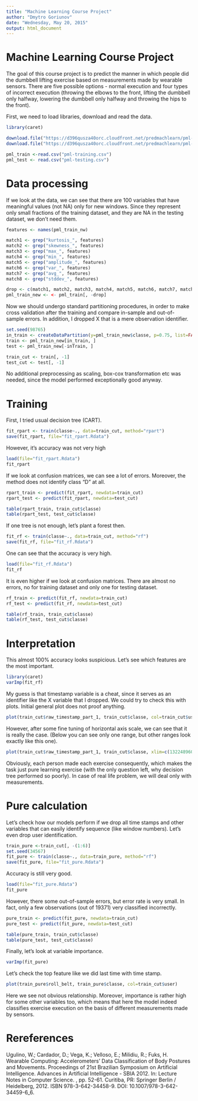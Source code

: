 ```yaml
---
title: "Machine Learning Course Project"
author: "Dmytro Goriunov"
date: "Wednesday, May 20, 2015"
output: html_document
---
```


Machine Learning Course Project
===============================

The goal of this course project is to predict the manner in which people did the dumbbell lifting exercise based on measurements made by wearable sensors. There are five possible options - normal execution and four types of incorrect execution (throwing the elbows to the front, lifting the dumbbell only halfway, lowering the dumbbell only halfway and throwing the hips to the front).

First, we need to load libraries, download and read the data.

```r
library(caret)

download.file("https://d396qusza40orc.cloudfront.net/predmachlearn/pml-training.csv", "pml-training.csv")
download.file("https://d396qusza40orc.cloudfront.net/predmachlearn/pml-testing.csv", "pml-testing.csv")

pml_train <-read.csv("pml-training.csv")
pml_test <- read.csv("pml-testing.csv")
```

Data processing
===============

If we look at the data, we can see that there are 100 variables that have meaningful values (not NA) only for new windows. Since they represent only small fractions of the training dataset, and they are NA in the testing dataset, we don't need them.

```r
features <- names(pml_train_nw)

match1 <- grep("kurtosis_", features)
match2 <- grep("skewness_", features)
match3 <- grep("max_", features)
match4 <- grep("min_", features)
match5 <- grep("amplitude_", features)
match6 <- grep("var_", features)
match7 <- grep("avg_", features)
match8 <- grep("stddev_", features)

drop <- c(match1, match2, match3, match4, match5, match6, match7, match8)
pml_train_new <- <- pml_train[, -drop]
```

Now we should undergo standard partitioning procedures, in order to make cross validation after the training and compare in-sample and out-of-sample errors. In addition, I dropped X that is a mere observation identifier.

```r
set.seed(98765)
in_train <- createDataPartition(y=pml_train_new$classe, p=0.75, list=FALSE)
train <- pml_train_new[in_train, ]
test <- pml_train_new[-inTrain, ]

train_cut <- train[, -1]
test_cut <- test[, -1]
```

No additional preprocessing as scaling, box-cox transformation etc was needed, since the model performed exceptionally good anyway.

Training
========

First, I tried usual decision tree (CART).

```r
fit_rpart <- train(classe~., data=train_cut, method="rpart")
save(fit_rpart, file="fit_rpart.Rdata")
```

However, it's accuracy was not very high

```r
load(file="fit_rpart.Rdata")
fit_rpart
```

If we look at confusion matrices, we can see a lot of errors. Moreover, the method does not identify class "D" at all.

```r
rpart_train <- predict(fit_rpart, newdata=train_cut)
rpart_test <- predict(fit_rpart, newdata=test_cut)

table(rpart_train, train_cut$classe)
table(rpart_test, test_cut$classe)

```

If one tree is not enough, let's plant a forest then.

```r
fit_rf <- train(classe~., data=train_cut, method="rf")
save(fit_rf, file="fit_rf.Rdata")
```

One can see that the accuracy is very high.

```r
load(file="fit_rf.Rdata")
fit_rf
```

It is even higher if we look at confusion matrices. There are almost no errors, no for training dataset and only one for testing dataset. 

```r
rf_train <- predict(fit_rf, newdata=train_cut)
rf_test <- predict(fit_rf, newdata=test_cut)

table(rf_train, train_cut$classe)
table(rf_test, test_cut$classe)
```

Interpretation
==============

This almost 100% accuracy looks suspicious. Let's see which features are the most important.

```r
library(caret)
varImp(fit_rf)
```

My guess is that timestamp variable is a cheat, since it serves as an identifier like the X variable that I dropped. We could try to check this with plots. Initial general plot does not proof anything.

```r
plot(train_cut$raw_timestamp_part_1, train_cut$classe, col=train_cut$user)
```

However, after some fine tuning of horizontal axis scale, we can see that it is really the case. (Below you can see only one range, but other ranges look exactly like this one).

```r
plot(train_cut$raw_timestamp_part_1, train_cut$classe, xlim=c(1322489600,1322489730), col=train_cut$user)
```

Obviously, each person made each exercise consequently, which makes the task just pure learning exercise (with the only question left, why decision tree performed so poorly). In case of real life problem, we will deal only with measurements.

Pure calculation
================

Let's check how our models perform if we drop all time stamps and other variables that can easily identify sequence (like window numbers). Let's even drop user identification.

```r
train_pure <-train_cut[, -(1:6)]
set.seed(34567)
fit_pure <- train(classe~., data=train_pure, method="rf")
save(fit_pure, file="fit_pure.Rdata")
```

Accuracy is still very good.

```r
load(file="fit_pure.Rdata")
fit_pure
```

However, there some out-of-sample errors, but error rate is very small. In fact, only a few observations (out of 19371) very classified incorrectly.

```r
pure_train <- predict(fit_pure, newdata=train_cut)
pure_test <- predict(fit_pure, newdata=test_cut)

table(pure_train, train_cut$classe)
table(pure_test, test_cut$classe)
```

Finally, let's look at variable importance.

```r
varImp(fit_pure)
```

Let's check the top feature like we did last time with time stamp.

```r
plot(train_pure$roll_belt, train_pure$classe, col=train_cut$user)
```

Here we see not obvious relationship. Moreover, importance is rather high for some other variables too, which means that here the model indeed classifies exercise execution on the basis of different measurements made by sensors.

Rereferences
============
Ugulino, W.; Cardador, D.; Vega, K.; Velloso, E.; Milidiu, R.; Fuks, H. Wearable Computing: Accelerometers' Data Classification of Body Postures and Movements. Proceedings of 21st Brazilian Symposium on Artificial Intelligence. Advances in Artificial Intelligence - SBIA 2012. In: Lecture Notes in Computer Science. , pp. 52-61. Curitiba, PR: Springer Berlin / Heidelberg, 2012. ISBN 978-3-642-34458-9. DOI: 10.1007/978-3-642-34459-6_6.